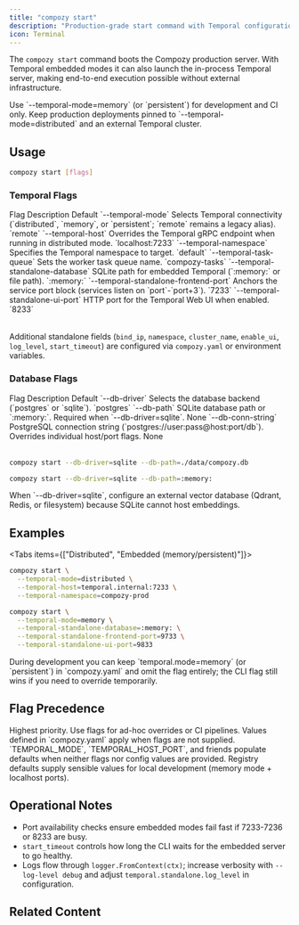 ```yaml
---
title: "compozy start"
description: "Production-grade start command with Temporal configuration flags."
icon: Terminal
---
```


The `compozy start` command boots the Compozy production server. With Temporal embedded modes it can also launch the in-process Temporal server, making end-to-end execution possible without external infrastructure.

<Callout type="warning">
Use `--temporal-mode=memory` (or `persistent`) for development and CI only. Keep production deployments pinned to `--temporal-mode=distributed` and an external Temporal cluster.
</Callout>

## Usage

```bash
compozy start [flags]
```

### Temporal Flags

<Table>
  <TableHeader>
    <TableRow>
      <TableHead>Flag</TableHead>
      <TableHead>Description</TableHead>
      <TableHead>Default</TableHead>
    </TableRow>
  </TableHeader>
  <TableBody>
    <TableRow>
      <TableCell>`--temporal-mode`</TableCell>
      <TableCell>Selects Temporal connectivity (`distributed`, `memory`, or `persistent`; `remote` remains a legacy alias).</TableCell>
      <TableCell>`remote`</TableCell>
    </TableRow>
    <TableRow>
      <TableCell>`--temporal-host`</TableCell>
      <TableCell>Overrides the Temporal gRPC endpoint when running in distributed mode.</TableCell>
      <TableCell>`localhost:7233`</TableCell>
    </TableRow>
    <TableRow>
      <TableCell>`--temporal-namespace`</TableCell>
      <TableCell>Specifies the Temporal namespace to target.</TableCell>
      <TableCell>`default`</TableCell>
    </TableRow>
    <TableRow>
      <TableCell>`--temporal-task-queue`</TableCell>
      <TableCell>Sets the worker task queue name.</TableCell>
      <TableCell>`compozy-tasks`</TableCell>
    </TableRow>
    <TableRow>
      <TableCell>`--temporal-standalone-database`</TableCell>
      <TableCell>SQLite path for embedded Temporal (`:memory:` or file path).</TableCell>
      <TableCell>`:memory:`</TableCell>
    </TableRow>
    <TableRow>
      <TableCell>`--temporal-standalone-frontend-port`</TableCell>
      <TableCell>Anchors the service port block (services listen on `port`-`port+3`).</TableCell>
      <TableCell>`7233`</TableCell>
    </TableRow>
    <TableRow>
      <TableCell>`--temporal-standalone-ui-port`</TableCell>
      <TableCell>HTTP port for the Temporal Web UI when enabled.</TableCell>
      <TableCell>`8233`</TableCell>
    </TableRow>
  </TableBody>
</Table>

Additional standalone fields (`bind_ip`, `namespace`, `cluster_name`, `enable_ui`, `log_level`, `start_timeout`) are configured via `compozy.yaml` or environment variables.

### Database Flags

<Table>
  <TableHeader>
    <TableRow>
      <TableHead>Flag</TableHead>
      <TableHead>Description</TableHead>
      <TableHead>Default</TableHead>
    </TableRow>
  </TableHeader>
  <TableBody>
    <TableRow>
      <TableCell>`--db-driver`</TableCell>
      <TableCell>Selects the database backend (`postgres` or `sqlite`).</TableCell>
      <TableCell>`postgres`</TableCell>
    </TableRow>
    <TableRow>
      <TableCell>`--db-path`</TableCell>
      <TableCell>SQLite database path or `:memory:`. Required when `--db-driver=sqlite`.</TableCell>
      <TableCell>None</TableCell>
    </TableRow>
    <TableRow>
      <TableCell>`--db-conn-string`</TableCell>
      <TableCell>PostgreSQL connection string (`postgres://user:pass@host:port/db`). Overrides individual host/port flags.</TableCell>
      <TableCell>None</TableCell>
    </TableRow>
  </TableBody>
</Table>

```bash title="SQLite file-backed"
compozy start --db-driver=sqlite --db-path=./data/compozy.db
```

```bash title=":memory: mode"
compozy start --db-driver=sqlite --db-path=:memory:
```

<Callout type="warning">
When `--db-driver=sqlite`, configure an external vector database (Qdrant, Redis, or filesystem) because SQLite cannot host embeddings.
</Callout>

## Examples

<Tabs items={["Distributed", "Embedded (memory/persistent)"]}>
  <Tab>

  ```bash title="Production"
  compozy start \
    --temporal-mode=distributed \
    --temporal-host=temporal.internal:7233 \
    --temporal-namespace=compozy-prod
  ```

  </Tab>
  <Tab>

  ```bash title="Local development"
  compozy start \
    --temporal-mode=memory \
    --temporal-standalone-database=:memory: \
    --temporal-standalone-frontend-port=9733 \
    --temporal-standalone-ui-port=9833
  ```

  </Tab>
</Tabs>

<Callout type="success">
During development you can keep `temporal.mode=memory` (or `persistent`) in `compozy.yaml` and omit the flag entirely; the CLI flag still wins if you need to override temporarily.
</Callout>

## Flag Precedence

<List>
  <ListItem title="CLI" icon="Terminal">
    Highest priority. Use flags for ad-hoc overrides or CI pipelines.
  </ListItem>
  <ListItem title="Config file" icon="FileText">
    Values defined in `compozy.yaml` apply when flags are not supplied.
  </ListItem>
  <ListItem title="Environment" icon="Globe">
    `TEMPORAL_MODE`, `TEMPORAL_HOST_PORT`, and friends populate defaults when neither flags nor config values are provided.
  </ListItem>
  <ListItem title="Defaults" icon="CheckCircle">
    Registry defaults supply sensible values for local development (memory mode + localhost ports).
  </ListItem>
</List>

## Operational Notes

- Port availability checks ensure embedded modes fail fast if 7233-7236 or 8233 are busy.
- `start_timeout` controls how long the CLI waits for the embedded server to go healthy.
- Logs flow through `logger.FromContext(ctx)`; increase verbosity with `--log-level debug` and adjust `temporal.standalone.log_level` in configuration.

## Related Content

<ReferenceCardList>
  <ReferenceCard
    title="Temporal Modes"
    description="Compare memory, persistent, and distributed deployments"
    href="/docs/deployment/temporal-modes"
    icon="GitBranch"
  />
  <ReferenceCard
    title="Temporal Configuration"
    description="Complete reference for the `temporal` configuration block"
    href="/docs/configuration/temporal"
    icon="Settings"
  />
  <ReferenceCard
    title="Temporal Troubleshooting"
    description="Resolve common issues when starting the server"
    href="/docs/troubleshooting/temporal"
    icon="LifeBuoy"
  />
</ReferenceCardList>
